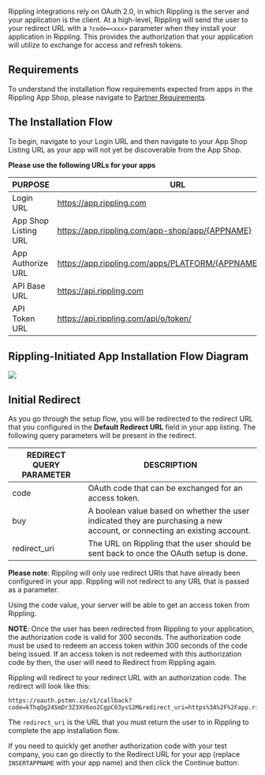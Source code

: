 Rippling integrations rely on OAuth 2.0, in which Rippling is the server and your application is the client. At a high-level, Rippling will send the user to your redirect URL with a `?code=<xxx>` parameter when they install your application in Rippling. This provides the authorization that your application will utilize to exchange for access and refresh tokens.

## Requirements

To understand the installation flow requirements expected from apps in the Rippling App Shop, please navigate to [Partner Requirements](https://rippling.stoplight.io/docs/rippling-api/vxklq99t1i3xx-partner-requirements?_ga=2.139182579.130317931.1718918301-1683550397.1718918301).

## The Installation Flow
To begin, navigate to your Login URL and then navigate to your App Shop Listing URL as your app will not yet be discoverable from the App Shop.

**Please use the following URLs for your apps**

| PURPOSE | URL |
| -------- | ----------- |
| Login URL     | https://app.rippling.com |
| App Shop Listing URL     | 	https://app.rippling.com/app-shop/app/{APPNAME} |
| App Authorize URL   | 	https://app.rippling.com/apps/PLATFORM/{APPNAME}/authorize
| API Base URL | https://api.rippling.com |
| API Token URL | https://api.rippling.com/api/o/token/ |

## Rippling-Initiated App Installation Flow Diagram

<Frame>
  <img src="/images/14370193-9943-4059-99ef-d9883d55ed91.png" style={{ borderRadius: '0.5rem' }} />
</Frame>

## Initial Redirect

As you go through the setup flow, you will be redirected to the redirect URL that you configured in the **Default Redirect URL** field in your app listing. The following query parameters will be present in the redirect.

| REDIRECT QUERY PARAMETER |DESCRIPTION |
| -------- | ----------- |
| code    | OAuth code that can be exchanged for an access token. |
| buy     | 	A boolean value based on whether the user indicated they are purchasing a new account, or connecting an existing account. |
| redirect_uri  | The URL on Rippling that the user should be sent back to once the OAuth setup is done.

<Note>**Please note**: Rippling will only use redirect URIs that have already been configured in your app. Rippling will not redirect to any URL that is passed as a parameter.</Note>

Using the code value, your server will be able to get an access token from Rippling.

**NOTE**: Once the user has been redirected from Rippling to your application, the authorization code is valid for 300 seconds. The authorization code must be used to redeem an access token within 300 seconds of the code being issued. If an access token is not redeemed with this authorization code by then, the user will need to Redirect from Rippling again.

Rippling will redirect to your redirect URL with an authorization code. The redirect will look like this:
```
https://oauth.pstmn.io/v1/callback?code=kThqQg24SmDr3Z3XV6oo2CgpC03ysS2M&redirect_uri=https%3A%2F%2Fapp.rippling.com%2Fapps%2FPLATFORM%2FPortalTest%2Freturn&buy=false
```
The `redirect_uri` is the URL that you must return the user to in Rippling to complete the app installation flow.

If you need to quickly get another authorization code with your test company, you can go directly to the Redirect URL for your app (replace `INSERTAPPNAME` with your app name) and then click the Continue button:





  
